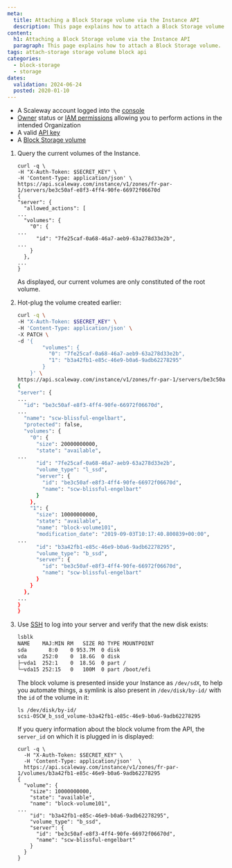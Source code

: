 ```yaml
---
meta:
  title: Attaching a Block Storage volume via the Instance API
  description: This page explains how to attach a Block Storage volume using the API.
content:
  h1: Attaching a Block Storage volume via the Instance API
  paragraph: This page explains how to attach a Block Storage volume.
tags: attach-storage storage volume block api
categories:
  - block-storage
  - storage
dates:
  validation: 2024-06-24
  posted: 2020-01-10
---
```


<Macro id="requirements" />

- A Scaleway account logged into the [console](https://console.scaleway.com/)
- [Owner](/identity-and-access-management/iam/concepts/#owner/) status or [IAM permissions](/identity-and-access-management/iam/concepts/#permission/) allowing you to perform actions in the intended Organization
- A valid [API key](/identity-and-access-management/iam/how-to/create-api-keys/)
- A [Block Storage volume](/storage/block/how-to/create-a-volume/)


1. Query the current volumes of the Instance.
    ```
    curl -q \
    -H "X-Auth-Token: $SECRET_KEY" \
    -H 'Content-Type: application/json' \
    https://api.scaleway.com/instance/v1/zones/fr-par-1/servers/be3c50af-e8f3-4ff4-90fe-66972f06670d
    {
    "server": {
      "allowed_actions": [
    ...
      "volumes": {
        "0": {
    ...
          "id": "7fe25caf-0a68-46a7-aeb9-63a278d33e2b",
    ...
        }
      },
    ...
    }
    ```

    As displayed, our current volumes are only constituted of the root volume.
2. Hot-plug the volume created earlier:
    ```bash
    curl -q \
    -H "X-Auth-Token: $SECRET_KEY" \
    -H 'Content-Type: application/json' \
    -X PATCH \
    -d '{
            "volumes": {
              "0": "7fe25caf-0a68-46a7-aeb9-63a278d33e2b",
              "1": "b3a42fb1-e85c-46e9-b0a6-9adb62278295"
            }
        }' \
    https://api.scaleway.com/instance/v1/zones/fr-par-1/servers/be3c50af-e8f3-4ff4-90fe-66972f06670d
    {
    "server": {
    ...
      "id": "be3c50af-e8f3-4ff4-90fe-66972f06670d",
    ...
      "name": "scw-blissful-engelbart",
      "protected": false,
      "volumes": {
        "0": {
          "size": 20000000000,
          "state": "available",
    ...
          "id": "7fe25caf-0a68-46a7-aeb9-63a278d33e2b",
          "volume_type": "l_ssd",
          "server": {
            "id": "be3c50af-e8f3-4ff4-90fe-66972f06670d",
            "name": "scw-blissful-engelbart"
          }
        },
        "1": {
          "size": 10000000000,
          "state": "available",
          "name": "block-volume101",
          "modification_date": "2019-09-03T10:17:40.800839+00:00",
    ...
          "id": "b3a42fb1-e85c-46e9-b0a6-9adb62278295",
          "volume_type": "b_ssd",
          "server": {
            "id": "be3c50af-e8f3-4ff4-90fe-66972f06670d",
            "name": "scw-blissful-engelbart"
          }
        }
      },
    ...
    }
    }
    ```
3. Use [SSH](/compute/instances/how-to/connect-to-instance/) to log into your server and verify that the new disk exists:
    ```bash
    lsblk
    NAME    MAJ:MIN RM   SIZE RO TYPE MOUNTPOINT
    sda       8:0    0 953.7M  0 disk
    vda     252:0    0  18.6G  0 disk
    ├─vda1  252:1    0  18.5G  0 part /
    └─vda15 252:15   0   100M  0 part /boot/efi
    ```

    The block volume is presented inside your Instance as `/dev/sdX`, to help you
    automate things, a symlink is also present in `/dev/disk/by-id/` with the `id`
    of the volume in it:

    ```
    ls /dev/disk/by-id/
    scsi-0SCW_b_ssd_volume-b3a42fb1-e85c-46e9-b0a6-9adb62278295
    ```

    If you query information about the block volume from the API, the `server_id`
    on which it is plugged in is displayed:

    ```
    curl -q \
      -H "X-Auth-Token: $SECRET_KEY" \
      -H 'Content-Type: application/json'  \
      https://api.scaleway.com/instance/v1/zones/fr-par-1/volumes/b3a42fb1-e85c-46e9-b0a6-9adb62278295
    {
      "volume": {
        "size": 10000000000,
        "state": "available",
        "name": "block-volume101",
    ...
        "id": "b3a42fb1-e85c-46e9-b0a6-9adb62278295",
        "volume_type": "b_ssd",
        "server": {
          "id": "be3c50af-e8f3-4ff4-90fe-66972f06670d",
          "name": "scw-blissful-engelbart"
        }
      }
    }
    ```


